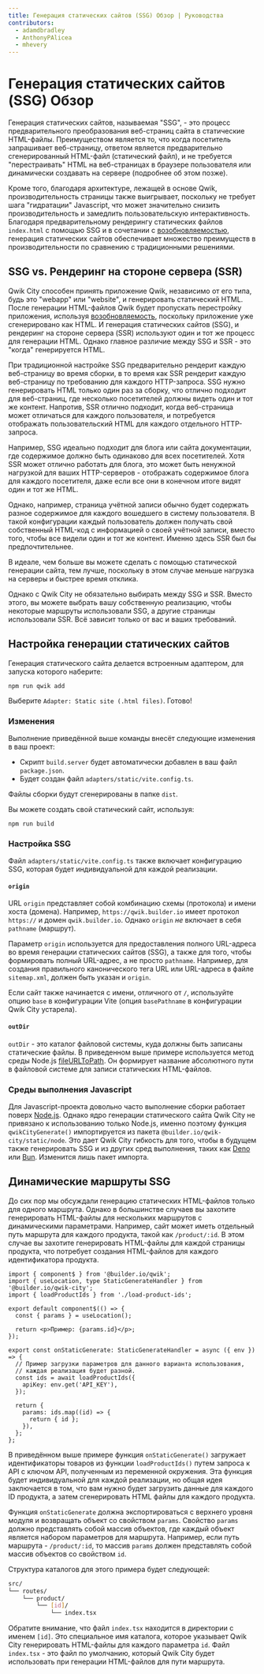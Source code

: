 ```yaml
---
title: Генерация статических сайтов (SSG) Обзор | Руководства
contributors:
  - adamdbradley
  - AnthonyPAlicea
  - mhevery
---
```


# Генерация статических сайтов (SSG) Обзор

Генерация статических сайтов, называемая "SSG", - это процесс предварительного преобразования веб-страниц сайта в статические HTML-файлы. Преимуществом является то, что когда посетитель запрашивает веб-страницу, ответом является предварительно сгенерированный HTML-файл (статический файл), и не требуется "перестраивать" HTML на веб-страницах в браузере пользователя или динамически создавать на сервере (подробнее об этом позже).

Кроме того, благодаря архитектуре, лежащей в основе Qwik, производительность страницы также выигрывает, поскольку не требует шага "гидратации" Javascript, что может значительно снизить производительность и замедлить пользовательскую интерактивность. Благодаря предварительному рендерингу статических файлов `index.html` с помощью SSG и в сочетании с [возобновляемостью](../../../(qwik)/concepts/resumable/index.mdx), генерация статических сайтов обеспечивает множество преимуществ в производительности по сравнению с традиционными решениями.

## SSG vs. Рендеринг на стороне сервера (SSR)

Qwik City способен принять приложение Qwik, независимо от его типа, будь это "webapp" или "website", и генерировать статический HTML. После генерации HTML-файлов Qwik будет пропускать перестройку приложения, используя [возобновляемость](../../../(qwik)/concepts/resumable/index.mdx), поскольку приложение уже сгенерировано как HTML. И генерация статических сайтов (SSG), и рендеринг на стороне сервера (SSR) используют один и тот же процесс для генерации HTML. Однако главное различие между SSG и SSR - это "когда" генерируется HTML.

При традиционной настройке SSG предварительно рендерит каждую веб-страницу во время сборки, в то время как SSR рендерит каждую веб-страницу по требованию для каждого HTTP-запроса. SSG нужно генерировать HTML только один раз за сборку, что отлично подходит для веб-страниц, где несколько посетителей должны видеть один и тот же контент. Напротив, SSR отлично подходит, когда веб-страница может отличаться для каждого пользователя, и потребуется отображать пользовательский HTML для каждого отдельного HTTP-запроса.

Например, SSG идеально подходит для блога или сайта документации, где содержимое должно быть одинаково для всех посетителей. Хотя SSR может отлично работать для блога, это может быть ненужной нагрузкой для ваших HTTP-серверов - отображать содержимое блога для каждого посетителя, даже если все они в конечном итоге видят один и тот же HTML.

Однако, например, страница учётной записи обычно будет содержать разное содержимое для каждого вошедшего в систему пользователя. В такой конфигурации каждый пользователь должен получать свой собственный HTML-код с информацией о своей учётной записи, вместо того, чтобы все видели один и тот же контент. Именно здесь SSR был бы предпочтительнее.

В идеале, чем больше вы можете сделать с помощью статической генерации сайта, тем лучше, поскольку в этом случае меньше нагрузка на серверы и быстрее время отклика.

Однако с Qwik City не обязательно выбирать между SSG и SSR. Вместо этого, вы можете выбрать вашу собственную реализацию, чтобы некоторые маршруты использовали SSG, а другие страницы использовали SSR. Всё зависит только от вас и ваших требований.

## Настройка генерации статических сайтов

Генерация статического сайта делается встроенным адаптером, для запуска которого наберите:

```shell
npm run qwik add
```

Выберите `Adapter: Static site (.html files)`. Готово!

### Изменения

Выполнение приведённой выше команды внесёт следующие изменения в ваш проект:

- Скрипт `build.server` будет автоматически добавлен в ваш файл `package.json`.
- Будет создан файл `adapters/static/vite.config.ts`.

Файлы сборки будут сгенерированы в папке `dist`.

Вы можете создать свой статический сайт, используя:

```shell
npm run build
```

### Настройка SSG

Файл `adapters/static/vite.config.ts` также включает конфигурацию SSG, которая будет индивидуальной для каждой реализации.

#### `origin`

URL `origin` представляет собой комбинацию схемы (протокола) и имени хоста (домена). Например, `https://qwik.builder.io` имеет протокол `https://` и домен `qwik.builder.io`. Однако `origin` _не_ включает в себя `pathname` (маршрут).

Параметр `origin` используется для предоставления полного URL-адреса во время генерации статических сайтов (SSG), а также для того, чтобы формировать полный URL-адрес, а не просто `pathname`. Например, для создания правильного канонического тега URL или URL-адреса в файле `sitemap.xml`, должен быть указан и `origin`.

Если сайт также начинается с имени, отличного от `/`, используйте опцию `base` в конфигурации Vite (опция `basePathname` в конфигурации Qwik City устарела).

#### `outDir`

`outDir` - это каталог файловой системы, куда должны быть записаны статические файлы. В приведенном выше примере используется метод среды Node.js [fileURLToPath](https://nodejs.org/api/url.html#urlfileurltopathurl). Он формирует название абсолютного пути в файловой системе для записи статических HTML-файлов.

### Среды выполнения Javascript

Для Javascript-проекта довольно часто выполнение сборки работает поверх [Node.js](https://nodejs.org/en/docs/). Однако ядро генерации статического сайта Qwik City не привязано к использованию только Node.js, именно поэтому функция `qwikCityGenerate()` импортируется из пакета `@builder.io/qwik-city/static/node`. Это дает Qwik City гибкость для того, чтобы в будущем также генерировать SSG и из других сред выполнения, таких как [Deno](https://deno.land/) или [Bun](https://bun.sh/). Изменится лишь пакет импорта.

## Динамические маршруты SSG

До сих пор мы обсуждали генерацию статических HTML-файлов только для одного маршрута. Однако в большинстве случаев вы захотите генерировать HTML-файлы для нескольких маршрутов с динамическими параметрами. Например, сайт может иметь отдельный путь маршрута для каждого продукта, такой как `/product/:id`. В этом случае вы захотите генерировать HTML-файлы для каждой страницы продукта, что потребует создания HTML-файлов для каждого идентификатора продукта.

```tsx
import { component$ } from '@builder.io/qwik';
import { useLocation, type StaticGenerateHandler } from '@builder.io/qwik-city';
import { loadProductIds } from './load-product-ids';

export default component$(() => {
  const { params } = useLocation();

  return <p>Пример: {params.id}</p>;
});

export const onStaticGenerate: StaticGenerateHandler = async ({ env }) => {
  // Пример загрузки параметров для данного варианта использования,
  // каждая реализация будет разной.
  const ids = await loadProductIds({
    apiKey: env.get('API_KEY'),
  });

  return {
    params: ids.map((id) => {
      return { id };
    }),
  };
};
```

В приведённом выше примере функция `onStaticGenerate()` загружает идентификаторы товаров из функции `loadProductIds()` путем запроса к API с ключом API, полученным из переменной окружения. Эта функция будет индивидуальной для каждой реализации, но общая идея заключается в том, что вам нужно будет загрузить данные для каждого ID продукта, а затем сгенерировать HTML файлы для каждого продукта.

Функция `onStaticGenerate` должна экспортироваться с верхнего уровня модуля и возвращать объект со свойством `params`. Свойство `params` должно представлять собой массив объектов, где каждый объект является набором параметров для маршрута. Например, если путь маршрута - `/product/:id`, то массив `params` должен представлять собой массив объектов со свойством `id`.

Структура каталогов для этого примера будет следующей:

```bash
src/
└── routes/
    └── product/
        └── [id]/
            └── index.tsx
```

Обратите внимание, что файл `index.tsx` находится в директории с именем `[id]`. Это специальное имя каталога, которое указывает Qwik City генерировать HTML-файлы для каждого параметра `id`. Файл `index.tsx` - это файл по умолчанию, который Qwik City будет использовать при генерации HTML-файлов для пути маршрута.
